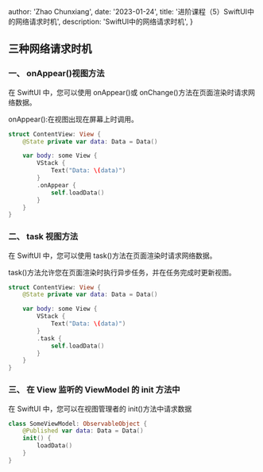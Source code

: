
  author: 'Zhao Chunxiang',
  date: '2023-01-24',
  title: '进阶课程（5）SwiftUI中的网络请求时机',
  description: 'SwiftUI中的网络请求时机',
}


## **三种网络请求时机**

### **一、 onAppear()视图方法**

在 SwiftUI 中，您可以使用 onAppear()或 onChange()方法在页面渲染时请求网络数据。

onAppear():在视图出现在屏幕上时调用。

```swift
struct ContentView: View {
    @State private var data: Data = Data()

    var body: some View {
        VStack {
            Text("Data: \(data)")
        }
        .onAppear {
            self.loadData()
        }
    }
}
```

### **二、 task 视图方法**

在 SwiftUI 中，您可以使用 task()方法在页面渲染时请求网络数据。

task()方法允许您在页面渲染时执行异步任务，并在任务完成时更新视图。

```swift
struct ContentView: View {
    @State private var data: Data = Data()

    var body: some View {
        VStack {
            Text("Data: \(data)")
        }
        .task {
            self.loadData()
        }
    }
}
```

### **三、 在 View 监听的 ViewModel 的 init 方法中**

在 SwiftUI 中，您可以在视图管理者的 init()方法中请求数据

```swift
class SomeViewModel: ObservableObject {
    @Published var data: Data = Data()
    init() {
        loadData()
    }
}
```
